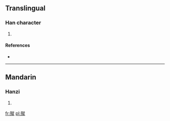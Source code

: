 ==Translingual==

===Han character===
{{Han char|rn=78|rad=歹|as=12|sn=16|four=1321<sub>4</sub>|canj=一弓卜火山 (MNYFU)}}

# {{defn|Han|sort=歹12}}

====References====
* {{Han ref|kx=0583.150|dkj=16568|dj=0976.040|hdz=21394.170|uh=6BA7|ud=27559|bh=E9E1|bd=59873}}

----

==Mandarin==

===Hanzi===
{{cmn-hanzi|pin=[[cù]] ([[cu4]])|wg=ts'u<sup>4</sup>}}

# {{defn|lang=cmn|sort=歹12}}

[[fr:殧]]
[[pl:殧]]